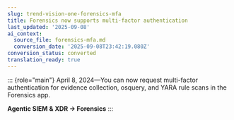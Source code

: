 ```yaml
---
slug: trend-vision-one-forensics-mfa
title: Forensics now supports multi-factor authentication
last_updated: '2025-09-08'
ai_context:
  source_file: forensics-mfa.md
  conversion_date: '2025-09-08T23:42:19.080Z'
conversion_status: converted
translation_ready: true
---
```


::: {role="main"}
April 8, 2024—You can now request multi-factor authentication for evidence collection, osquery, and YARA rule scans in the Forensics app.

**Agentic SIEM & XDR → Forensics**
:::
